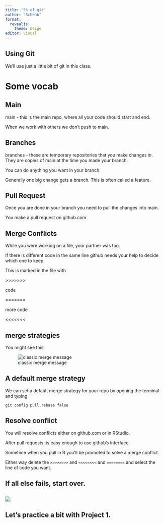 ```yaml
---
title: "5% of git"
author: "Schwab"
format: 
  revealjs:
    theme: beige
editor: visual
---
```


## Using Git

We'll use just a little bit of git in this class.

# Some vocab

## Main

main - this is the main repo, where all your code should start and end.

When we work with others we don't push to main.

## Branches

branches - these are temporary repositories that you make changes in. They are copies of main at the time you made your branch.

You can do anything you want in your branch.

Generally one big change gets a branch. This is often called a feature.

## Pull Request

Once you are done in your branch you need to pull the changes into main.

You make a pull request on github.com

## Merge Conflicts

While you were working on a file, your partner was too.

If there is different code in the same line github needs your help to decide which one to keep.

This is marked in the file with

\>\>\>\>\>\>\>

code

=======

more code

\<\<\<\<\<\<\<

## merge strategies

You might see this:

![classic merge message](course-materials/lectures/images/git-merge-message.png)

## A default merge strategy

We can set a default merge strategy for your repo by opening the terminal and typing

```         
git config pull.rebase false
```

## Resolve conflict

You will resolve conflicts either on github.com or in RStudio.

After pull requests its easy enough to use github's interface.

Sometime when you pull in R you'll be promoted to solve a merge conflict.

Either way delete the `>>>>>>>>` and `<<<<<<<<` and `========` and select the line of code you want.

## If all else fails, start over. 

##  

![](https://learning.nceas.ucsb.edu/2023-04-coreR/images/git-xkcd-comic.png)

## Let's practice a bit with Project 1. 
